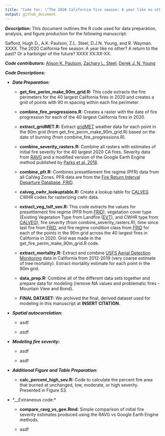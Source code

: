 ```yaml
---
title: "Code for: \"The 2020 California fire season: A year like no other, a return to the past, or a harbinger of the future?\""
output: github_document
---
```


__*Description:*__ This document outlines the R code used for data preparation, analysis, and figure production for the following manuscript: 

Safford, Hugh D., A.K. Paulson, Z.L. Steel, D.J.N. Young, and R. Wayman. XXXX. The 2020 California fire season: A year like no other? A return to the past? Or a harbinger of the future? XXXX XX:XX-XX. 

__*Code contributors:*__ [Alison K. Paulson](https://github.com/akpaulson), [Zachary L. Steel](https://github.com/zacksteel), [Derek J. N. Young](https://github.com/youngdjn)

__*Code Descriptions:*__

* *__Data Preparation:__*

    + __get_fire_perim_make_90m_grid.R:__ This code extracts the fire perimeters for the 40 largest California fires in 2020 and creates a grid of points with 90 m spacing within each fire perimeter. 
    
    + __combine_fire_progressions.R:__ Creates a raster with the date of fire progression for each of the 40 largest California fires in 2020.
    
    + __extract_gridMET.R:__ Extract [gridMET](http://www.climatologylab.org/gridmet.html) weather data for each point in the 90m grid (from get_fire_perim_make_90m_grid.R) based on the date of burning (from combine_fire_progressions.R).
    
    + __combine_severity_rasters.R:__ Combine all rasters with estimates of initial fire severity for the 40 largest 2020 CA fires. Severity data from [RAVG](https://burnseverity.cr.usgs.gov/products/ravg) and a modified version of the Google Earth Engine method published by [Parks et al. 2018](https://www.mdpi.com/2072-4292/10/6/879).
    
    + __combine_pfr.R:__ Combines presettlement fire regime (PFR) data from all CalVeg Zones. PFR data are from the [Fire Return Interval Departure Database, FRID](https://www.fs.usda.gov/detail/r5/landmanagement/gis/?cid=STELPRDB5327836). 
    
    + __calveg_cwhr_lookuptable.R:__ Create a lookup table for [CALVEG](https://www.fs.usda.gov/detail/r5/landmanagement/resourcemanagement/?cid=stelprdb5347192) CWHR codes for rasterizing cwhr data. 
    
    + __extract_veg_tslf_sev.R:__ This code extracts the values for presettlement fire regime (PFR from [FRID](https://www.fs.usda.gov/detail/r5/landmanagement/gis/?cid=STELPRDB5327836)), vegetation cover type (Existing Vegetation Type from Landfire ([EVT](https://landfire.gov/evt.php)), and CWHR type from [CALVEG](https://www.fs.usda.gov/detail/r5/landmanagement/resourcemanagement/?cid=stelprdb5347192)), fire severity (from combine_severity_rasters.R), time since last fire from [FRID]((https://www.fs.usda.gov/detail/r5/landmanagement/gis/?cid=STELPRDB5327836)), and  fire regime condition class from [FRID](https://www.fs.usda.gov/detail/r5/landmanagement/gis/?cid=STELPRDB5327836) for each of the points in the 90m grid across the 40 largest fires in California in 2020. Grid was made in the get_fire_perim_make_90m_grid.R code.
    
    + __extract_mortality.R:__ Extract and combine [USFS Aerial Detection Monitoring](https://www.fs.usda.gov/detail/r5/forest-grasslandhealth/?cid=fsbdev3_046696) data in California from 2012-2019 (very coarse estimate of tree mortality). Extract mortality estimate for each point in the 90m grid. 
    
    + __data_prep.R:__ Combine all of the different data sets together and prepare data for modeling (remove NA values and problematic fires - Mountain View and Bond). 
    
    + __FINAL DATASET:__ We archived the final, derived dataset used for modeling in this manuscript at **INSERT CITATION.**
    
* *__Spatial autocorrelation:__*

    + asdf

    + asdf
    
* *__Modeling fire severity:__*

    + asdf
    
    + asdf

* *__Additional Figure and Table Preparation:__*

    + __calc_percent_high_sev.R:__ Code to calculate the percent fire area that burned at unchanged, low, moderate, or high severity. Presented in Figure S3. 
    
* *__Extraneous code:*

    + __compare_ravg_vs_gee.Rmd:__ Simple comparison of initial fire severity estimates produced using the RAVG vs Google Earth Engine methods. 
    
    + asdf
